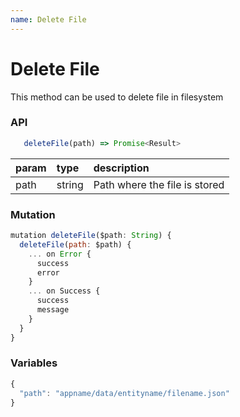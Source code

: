 ```yaml
---
name: Delete File
---
```


# Delete File

This method can be used to delete file in filesystem

### API

```js
   deleteFile(path) => Promise<Result>
```

| param | type   | description                   |
| :---- | :----- | :---------------------------- |
| path  | string | Path where the file is stored |

### Mutation

```js
mutation deleteFile($path: String) {
  deleteFile(path: $path) {
    ... on Error {
      success
      error
    }
    ... on Success {
      success
      message
    }
  }
}
```

### Variables

```js
{
  "path": "appname/data/entityname/filename.json"
}
```
